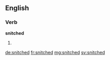 ==English==

===Verb===
'''snitched'''
# {{past of|snitch}}

[[de:snitched]]
[[fr:snitched]]
[[mg:snitched]]
[[sv:snitched]]